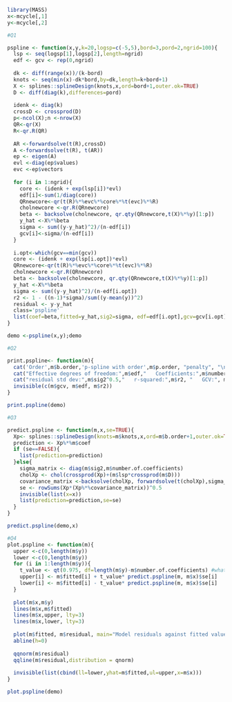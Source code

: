 ```r
library(MASS)
x<-mcycle[,1]
y<-mcycle[,2]
```


```r
#Q1

pspline <- function(x,y,k=20,logsp=c(-5,5),bord=3,pord=2,ngrid=100){
  lsp <- seq(logsp[1],logsp[2],length=ngrid)
  edf <- gcv <- rep(0,ngrid)
  
  dk <- diff(range(x))/(k-bord)
  knots <- seq(min(x)-dk*bord,by=dk,length=k+bord+1) 
  X <- splines::splineDesign(knots,x,ord=bord+1,outer.ok=TRUE)
  D <- diff(diag(k),differences=pord)
  
  idenk <- diag(k)
  crossD <- crossprod(D)
  p<-ncol(X);n <-nrow(X)
  QR<-qr(X)
  R<-qr.R(QR)
  
  AR <-forwardsolve(t(R),crossD)
  A <-forwardsolve(t(R), t(AR))
  ep <- eigen(A)
  evl <-diag(ep$values)
  evc <-ep$vectors
  
  for (i in 1:ngrid){
    core <- (idenk + exp(lsp[i])*evl)
    edf[i]<-sum(1/diag(core))
    QRnewcore<-qr(t(R)%*%evc%*%core%*%t(evc)%*%R)
    cholnewcore <-qr.R(QRnewcore)
    beta <- backsolve(cholnewcore, qr.qty(QRnewcore,t(X)%*%y)[1:p])
    y_hat <-X%*%beta
    sigma <- sum((y-y_hat)^2)/(n-edf[i])
    gcv[i]<-sigma/(n-edf[i])
  }
  
  i.opt<-which(gcv==min(gcv))
  core <- (idenk + exp(lsp[i.opt])*evl)
  QRnewcore<-qr(t(R)%*%evc%*%core%*%t(evc)%*%R)
  cholnewcore <-qr.R(QRnewcore)
  beta <- backsolve(cholnewcore, qr.qty(QRnewcore,t(X)%*%y)[1:p])
  y_hat <-X%*%beta
  sigma <- sum((y-y_hat)^2)/(n-edf[i.opt])
  r2 <- 1 - ((n-1)*sigma)/sum((y-mean(y))^2)
  residual <- y-y_hat
  class='pspline'
  list(coef=beta,fitted=y_hat,sig2=sigma, edf=edf[i.opt],gcv=gcv[i.opt],knots=knots,number.of.coefficients=k, r2=r2, b.order=bord, p.order=pord, residual=residual, x=x, y=y, lsp=exp(lsp[i.opt]), D=D)
}

demo <-pspline(x,y);demo
```

```r
#Q2

print.pspline<- function(m){
  cat('Order',m$b.order,'p-spline with order',m$p.order, "penalty", "\n")
  cat("Effective degrees of freedom:",m$edf,"   Coefficients:",m$number.of.coefficients, "\n")
  cat("residual std dev:",m$sig2^0.5,"   r-squared:",m$r2, "   GCV:", m$gcv)
  invisible(c(m$gcv, m$edf, m$r2))
}

print.pspline(demo)
```

```r
#Q3

predict.pspline <- function(m,x,se=TRUE){
  Xp<- splines::splineDesign(knots=m$knots,x,ord=m$b.order+1,outer.ok=TRUE)
  prediction <- Xp%*%m$coef
  if (se==FALSE){
    list(prediction=prediction)
  }else{
    sigma_matrix <- diag(m$sig2,m$number.of.coefficients)
    cholXp <- chol(crossprod(Xp)+(m$lsp*crossprod(m$D)))
    covariance_matrix <-backsolve(cholXp, forwardsolve(t(cholXp),sigma_matrix))
    se <- rowSums(Xp*(Xp%*%covariance_matrix))^0.5
    invisible(list(x=x))
    list(prediction=prediction,se=se)
  }
}

predict.pspline(demo,x)
```

```r
#Q4
plot.pspline <- function(m){
  upper <-c(0,length(m$y))
  lower <-c(0,length(m$y))
  for (i in 1:length(m$y)){
    t_value <- qt(0.975, df=length(m$y)-m$number.of.coefficients) #what should be the dof?
    upper[i] <- m$fitted[i] + t_value* predict.pspline(m, m$x)$se[i]
    lower[i] <- m$fitted[i] - t_value* predict.pspline(m, m$x)$se[i]
  }
  
  plot(m$x,m$y)
  lines(m$x,m$fitted)
  lines(m$x,upper, lty=3)
  lines(m$x,lower, lty=3)
  
  plot(m$fitted, m$residual, main="Model residuals against fitted values", xlab="fitted value", ylab="model residuals")
  abline(h=0)
  
  qqnorm(m$residual)
  qqline(m$residual,distribution = qnorm)
  
  invisible(list(cbind(ll=lower,yhat=m$fitted,ul=upper,x=m$x)))
}

plot.pspline(demo)
```


